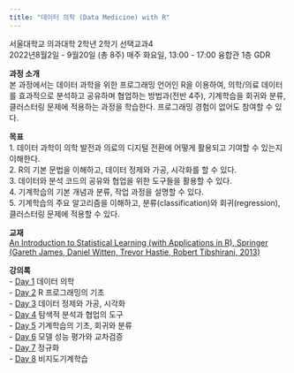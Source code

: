 ```yaml
---
title: "데이터 의학 (Data Medicine) with R"
---
```


서울대학교 의과대학 2학년 2학기 선택교과4    
2022년8월2일 - 9월20일 (총 8주) 
매주 화요일, 13:00 - 17:00 
융합관 1층 GDR  

**과정 소개**    
본 과정에서는 데이터 과학을 위한 프로그래밍 언어인 R을 이용하여, 의학/의료 데이터를 효과적으로 분석하고 공유하며 협업하는 방법과(전반 4주), 기계학습을 회귀와 분류, 클러스터링 문제에 적용하는 과정을 학습한다. 프로그래밍 경험이 없어도 참여할 수 있다.     

**목표**  
1. 데이터 과학이 의학 발전과 의료의 디지털 전환에 어떻게 활용되고 기여할 수 있는지 이해한다.   
2. R의 기본 문법을 이해하고, 데이터 정제와 가공, 시각화를 할 수 있다.   
3. 데이터와 분석 코드의 공유와 협업을 위한 도구들을 활용할 수 있다.    
4. 기계학습의 기본 개념과 분류, 작업 과정을 설명할 수 있다.   
5. 기계학습의 주요 알고리즘을 이해하고, 분류(classification)와 회귀(regression), 클러스터링 문제에 적용할 수 있다.  


**교재**  
[An Introduction to Statistical Learning (with Applications in R), Springer 
(Gareth James, Daniel Witten, Trevor Hastie, Robert Tibshirani, 2013)](https://www-bcf.usc.edu/~gareth/ISL/)

**강의록**    
- [Day 1](day1.html) 데이터 의학                            
- [Day 2](day2.html) R 프로그래밍의 기초    
- [Day 3](day3.html) 데이터 정제와 가공, 시각화    
- [Day 4](day4.html) 탐색적 분석과 협업의 도구                         
- [Day 5](day5.html) 기계학습의 기초, 회귀와 분류     
- [Day 6](day6.html) 모델 성능 평가와 교차검증     
- [Day 7](day7.html) 정규화    
- [Day 8](day8.html) 비지도기계학습      



